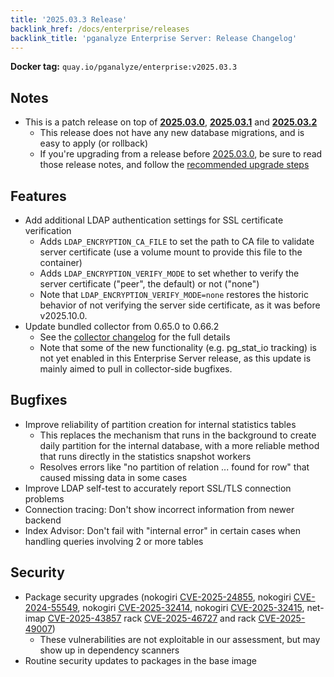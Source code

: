 ```yaml
---
title: '2025.03.3 Release'
backlink_href: /docs/enterprise/releases
backlink_title: 'pganalyze Enterprise Server: Release Changelog'
---
```


**Docker tag:** `quay.io/pganalyze/enterprise:v2025.03.3`

## Notes

- This is a patch release on top of **[2025.03.0](2025-03-0)**, **[2025.03.1](2025-03-1)** and **[2025.03.2](2025-03-2)**
  - This release does not have any new database migrations, and is easy to apply (or rollback)
  - If you're upgrading from a release before [2025.03.0](2025-03-0), be sure to read those release notes,
    and follow the [recommended upgrade steps](/docs/enterprise/upgrade)


## Features

- Add additional LDAP authentication settings for SSL certificate verification <!-- 4999 -->
  - Adds `LDAP_ENCRYPTION_CA_FILE` to set the path to CA file to validate server certificate (use a volume mount to provide this file to the container)
  - Adds `LDAP_ENCRYPTION_VERIFY_MODE` to set whether to verify the server certificate ("peer", the default) or not ("none")
  - Note that `LDAP_ENCRYPTION_VERIFY_MODE=none` restores the historic behavior of not verifying the server side certificate, as it was before v2025.10.0.
- Update bundled collector from 0.65.0 to 0.66.2 <!-- 5001 -->
  - See the [collector changelog](https://github.com/pganalyze/collector/blob/main/CHANGELOG.md#0662------2025-06-25) for the full details
  - Note that some of the new functionality (e.g. pg_stat_io tracking) is not yet enabled in this Enterprise Server release, as this update is mainly aimed to pull in collector-side bugfixes.


## Bugfixes

- Improve reliability of partition creation for internal statistics tables <!-- 4852 and 4860 -->
  - This replaces the mechanism that runs in the background to create daily partition for the internal database, with
    a more reliable method that runs directly in the statistics snapshot workers
  - Resolves errors like "no partition of relation ... found for row" that caused missing data in some cases
- Improve LDAP self-test to accurately report SSL/TLS connection problems <!-- 4999 -->
- Connection tracing: Don't show incorrect information from newer backend <!-- 4914 -->
- Index Advisor: Don't fail with "internal error" in certain cases when handling queries involving 2 or more tables <!-- 4910 -->


## Security

- Package security upgrades (nokogiri [CVE-2025-24855](https://nvd.nist.gov/vuln/detail/CVE-2025-24855), nokogiri [CVE-2024-55549](https://nvd.nist.gov/vuln/detail/CVE-2024-55549), nokogiri [CVE-2025-32414](https://nvd.nist.gov/vuln/detail/CVE-2025-32414), nokogiri [CVE-2025-32415](https://nvd.nist.gov/vuln/detail/CVE-2025-32415), net-imap [CVE-2025-43857](https://nvd.nist.gov/vuln/detail/CVE-2025-43857)
rack [CVE-2025-46727](https://nvd.nist.gov/vuln/detail/CVE-2025-46727) and rack [CVE-2025-49007](https://nvd.nist.gov/vuln/detail/CVE-2025-49007))
  - These vulnerabilities are not exploitable in our assessment, but may show up in dependency scanners
- Routine security updates to packages in the base image
